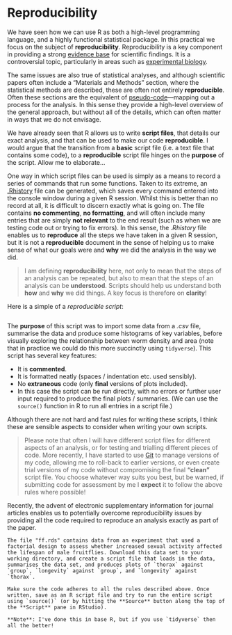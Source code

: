 # Reproducibility {#reproducibility}

We have seen how we can use R as both a high-level programming language, and a highly functional statistical package. In this practical we focus on the subject of **reproducibility**. Reproducibility is a key component in providing a strong [evidence base](https://en.wikipedia.org/wiki/Reproducibility) for scientific findings. It is a controversial topic, particularly in areas such as [experimental biology](http://www.nature.com/news/1-500-scientists-lift-the-lid-on-reproducibility-1.19970). 

The same issues are also true of statistical analyses, and although scientific papers often include a "Materials and Methods" section, where the statistical methods are described, these are often not entirely **reproducible**. Often these sections are the equivalent of [pseudo-code](https://en.wikipedia.org/wiki/Pseudocode)---mapping out a process for the analysis. In this sense they provide a high-level overview of the general approach, but without all of the details, which can often matter in ways that we do not envisage. 

We have already seen that R allows us to write **script files**, that details our exact analysis, and that can be used to make our code **reproducible**. I would argue that the transition from a **basic** script file (i.e. a text file that contains some code), to a **reproducible** script file hinges on the **purpose** of the script. Allow me to elaborate...

One way in which script files can be used is simply as a means to record a series of commands that run some functions. Taken to its extreme, an [.Rhistory](http://stat.ethz.ch/R-manual/R-devel/library/utils/html/savehistory.html) file can be generated, which saves every command entered into the console window during a given R session. Whilst this is better than no record at all, it is difficult to discern exactly what is going on. The file contains **no commenting**, **no formatting**, and will often include many entries that are simply **not relevant** to the end result (such as when we are testing code out or trying to fix errors). In this sense, the *.Rhistory* file enables us to **reproduce** all the steps we have taken in a given R session, but it is not a **reproducible** document in the sense of helping us to make sense of what our goals were and **why** we did the analysis in the way we did.

> I am defining **reproducibility** here, not only to mean that the steps of an analysis can be repeated, but also to mean that the steps of an analysis can be **understood**. Scripts should help us understand both **how** and **why** we did things. A key focus is therefore on **clarity**!

Here is a simple of a *reproducible script*: 
<a id="wormscript"></a>
```r
```

The **purpose** of this script was to import some data from a *.csv* file, summarise the data and produce some histograms of key variables, before visually exploring the relationship between worm density and area (note that in practice we could do this more succinctly using `tidyverse`). This script has several key features:

* It is **commented**.
* It is formatted neatly (spaces / indentation etc. used sensibly).
* No **extraneous** code (only **final** versions of plots included).
* In this case the script can be run directly, with no errors or further user input required to produce the final plots / summaries. (We can use the `source()` function in R to run all entries in a script file.)

Although there are not hard and fast rules for writing these scripts, I think these are sensible aspects to consider when writing your own scripts. 

> Please note that often I will have different script files for different aspects of an analysis, or for testing and trialling different pieces of code. More recently, I have started to use [Git](https://git-scm.com/) to manage versions of my code, allowing me to roll-back to earlier versions, or even create trial versions of my code without compromising the final **"clean"** script file. You choose whatever way suits you best, but be warned, if submitting code for assessment by me I **expect** it to follow the above rules where possible!

Recently, the advent of electronic supplementary information for journal articles enables us to potentially overcome reproducibility issues by providing all the code required to reproduce an analysis exactly as part of the paper. 

```task
The file "ff.rds" contains data from an experiment that used a factorial design to assess whether increased sexual activity affected the lifespan of male fruitflies. Download this data set to your working directory, and create a script file that loads in the data, summarises the data set, and produces plots of `thorax` against `group`, `longevity` against `group`, and `longevity` against `thorax`. 

Make sure the code adheres to all the rules described above. Once written, save as an R script file and try to run the entire script using `source()` (or by hitting the **Source** button along the top of the **Script** pane in RStudio).

**Note**: I've done this in base R, but if you use `tidyverse` then all the better!
```

```solution
```
